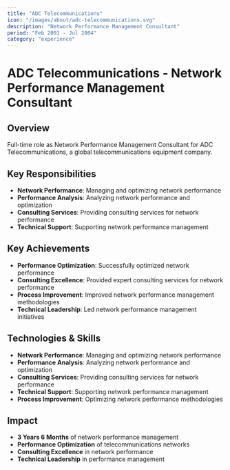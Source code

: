 ```yaml
---
title: "ADC Telecommunications"
icon: "/images/about/adc-telecommunications.svg"
description: "Network Performance Management Consultant"
period: "Feb 2001 - Jul 2004"
category: "experience"
---
```


# ADC Telecommunications - Network Performance Management Consultant

## Overview

Full-time role as Network Performance Management Consultant for ADC Telecommunications, a global telecommunications equipment company.

## Key Responsibilities

- **Network Performance**: Managing and optimizing network performance
- **Performance Analysis**: Analyzing network performance and optimization
- **Consulting Services**: Providing consulting services for network performance
- **Technical Support**: Supporting network performance management

## Key Achievements

- **Performance Optimization**: Successfully optimized network performance
- **Consulting Excellence**: Provided expert consulting services for network performance
- **Process Improvement**: Improved network performance management methodologies
- **Technical Leadership**: Led network performance management initiatives

## Technologies & Skills

- **Network Performance**: Managing and optimizing network performance
- **Performance Analysis**: Analyzing network performance and optimization
- **Consulting Services**: Providing consulting services for network performance
- **Technical Support**: Supporting network performance management
- **Process Improvement**: Optimizing network performance methodologies

## Impact

- **3 Years 6 Months** of network performance management
- **Performance Optimization** of telecommunications networks
- **Consulting Excellence** in network performance
- **Technical Leadership** in performance management 